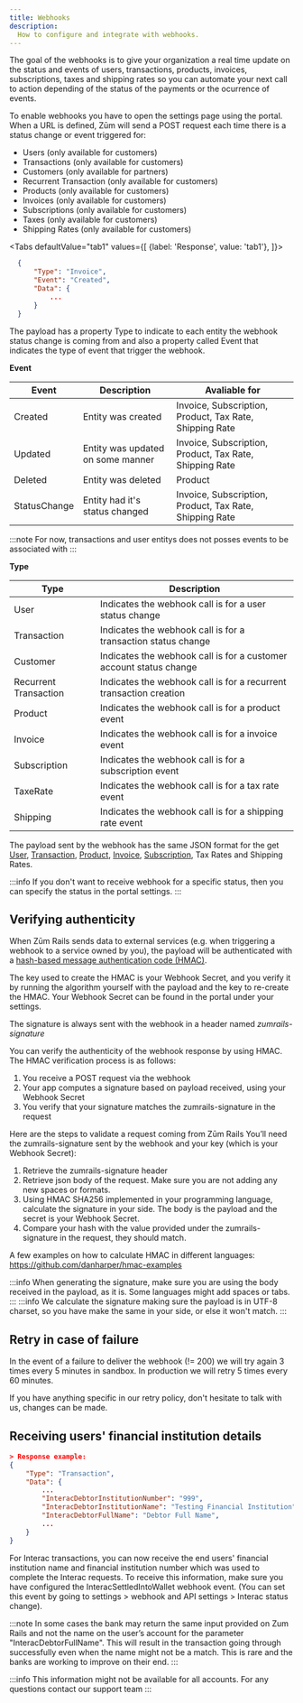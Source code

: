 ```yaml
---
title: Webhooks
description:
  How to configure and integrate with webhooks.
---
```


The goal of the webhooks is to give your organization a real time update on the status and events of users, transactions, products, invoices, subscriptions, taxes and shipping rates so you can automate your next call to action depending of the status of the payments or the ocurrence of events.

To enable webhooks you have to open the settings page using the portal. When a URL is defined, Zūm will send a POST request each time there is a status change or event triggered for:

- Users (only available for customers)
- Transactions (only available for customers)
- Customers (only available for partners)
- Recurrent Transaction (only available for customers)
- Products (only available for customers)
- Invoices (only available for customers)
- Subscriptions (only available for customers)
- Taxes (only available for customers)
- Shipping Rates (only available for customers)

<Tabs
  defaultValue="tab1"
  values={[
    {label: 'Response', value: 'tab1'},
  ]}>
  <TabItem value="tab1">

  ```json
    {
        "Type": "Invoice",
        "Event": "Created",
        "Data": {
            ...
        }
    }
  ```

  </TabItem>
</Tabs>

The payload has a property Type to indicate to each entity the webhook status change is coming from and also a property called Event that indicates the type of event that trigger the webhook.

**Event**

Event | Description | Avaliable for
--------- | ------- | ---------
Created | Entity was created | Invoice, Subscription, Product, Tax Rate, Shipping Rate
Updated | Entity was updated on some manner | Invoice, Subscription, Product, Tax Rate, Shipping Rate
Deleted | Entity was deleted | Product
StatusChange |  Entity had it's status changed | Invoice, Subscription, Product, Tax Rate, Shipping Rate

:::note
For now, transactions and user entitys does not posses events to be associated with
:::

**Type**

Type | Description
--------- | -------
User | Indicates the webhook call is for a user status change
Transaction | Indicates the webhook call is for a transaction status change
Customer | Indicates the webhook call is for a customer account status change
Recurrent Transaction |  Indicates the webhook call is for a recurrent transaction creation
Product |  Indicates the webhook call is for a product event
Invoice |  Indicates the webhook call is for a invoice event
Subscription |  Indicates the webhook call is for a subscription event
TaxeRate |  Indicates the webhook call is for a tax rate event
Shipping |  Indicates the webhook call is for a shipping rate event


The payload sent by the webhook has the same JSON format for the get [User](./users/#get-a-specific-user),
[Transaction](./transactions/#get-a-specific-transaction), [Product](./products/#get-a-specific-product),
[Invoice](./invoices/#get-a-specific-invoice), [Subscription](./subscriptions/#get-a-specific-subscription),
Tax Rates and Shipping Rates.

:::info
If you don't want to receive webhook for a specific status, then you can specify the status in the portal settings.
:::

## Verifying authenticity

When Zūm Rails sends data to external services (e.g. when triggering a webhook to a service owned by you), the payload will be authenticated with a [hash-based message authentication code (HMAC)](https://en.wikipedia.org/wiki/HMAC).

The key used to create the HMAC is your Webhook Secret, and you verify it by running the algorithm yourself with the payload and the key to re-create the HMAC. Your Webhook Secret can be found in the portal under your settings.

The signature is always sent with the webhook in a header named *zumrails-signature*

You can verify the authenticity of the webhook response by using HMAC. The HMAC verification process is as follows:

1. You receive a POST request via the webhook
2. Your app computes a signature based on payload received, using your Webhook Secret
3. You verify that your signature matches the zumrails-signature in the request

Here are the steps to validate a request coming from Zūm Rails You’ll need the zumrails-signature sent by the webhook and your key (which is your Webhook Secret):

1. Retrieve the zumrails-signature header
2. Retrieve json body of the request. Make sure you are not adding any new spaces or formats.
3. Using HMAC SHA256 implemented in your programming language, calculate the signature in your side. The body is the payload and the secret is your Webhook Secret.
4. Compare your hash with the value provided under the zumrails-signature in the request, they should match.

A few examples on how to calculate HMAC in different languages: https://github.com/danharper/hmac-examples

:::info
When generating the signature, make sure you are using the body received in the payload, as it is. Some languages might add spaces or tabs.
:::
:::info
We calculate the signature making sure the payload is in UTF-8 charset, so you have make the same in your side, or else it won't match.
:::

## Retry in case of failure

In the event of a failure to deliver the webhook (!= 200) we will try again 3 times every 5 minutes in sandbox. In production we will retry 5 times every 60 minutes.

If you have anything specific in our retry policy, don't hesitate to talk with us, changes can be made.

## Receiving users' financial institution details

```json
> Response example:
{
    "Type": "Transaction",
    "Data": {
        ...
        "InteracDebtorInstitutionNumber": "999",
        "InteracDebtorInstitutionName": "Testing Financial Institution",
        "InteracDebtorFullName": "Debtor Full Name",
        ...
    }
}
```

For Interac transactions, you can now receive the end users' financial institution name and financial institution number which was used to complete the Interac requests. To receive this information, make sure you have configured the InteracSettledIntoWallet webhook event. (You can set this event by going to settings > webhook and API settings > Interac status change).

:::note
In some cases the bank may return the same input provided on Zum Rails and not the name on the user’s account for the parameter "InteracDebtorFullName". This will result in the transaction going through successfully even when the name might not be a match. This is rare and the banks are working to improve on their end. :::

:::info
This information might not be available for all accounts. For any questions contact our support team
:::

